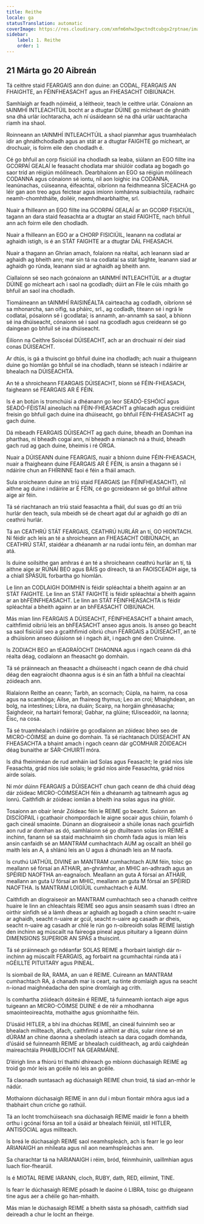 ```yaml
---
title: Reithe
locale: ga
statusTranslation: automatic
coverImage: https://res.cloudinary.com/xmfm6mhw3gwctndtcubgx2rptnae/image/upload/v1741354450/small_cover_tratado_esoterico_de_astrologia_hermetica_6210a35442.webp
sidebar:
    label: 1. Reithe
    order: 1
---
```

## 21 Márta go 20 Aibreán

Tá ceithre staid FEARGAIS ann don duine: an CODAL, FEARGAIS AN FHAIGHTE, an FÉINFHEASACHT agus an FHEASACHT OIBIÚNACH.

Samhlaigh ar feadh nóiméid, a léitheoir, teach le ceithre urlár. Cónaíonn an tAINMHÍ INTLEACHTÚIL bocht ar a dtugtar DÚINE go mícheart de ghnáth sna dhá urlár íochtaracha, ach ní úsáideann sé na dhá urlár uachtaracha riamh ina shaol.

Roinneann an tAINMHÍ INTLEACHTÚIL a shaol pianmhar agus truamhéalach idir an ghnáthchodladh agus an stát ar a dtugtar FAIGHTE go mícheart, ar drochuair, is foirm eile den chodladh é.

Cé go bhfuil an corp fisiciúil ina chodladh sa leaba, siúlann an EGO fillte ina GCORPAÍ GEALAÍ le feasacht chodlata mar shiúlóir codlata ag bogadh go saor tríd an réigiún móilíneach. Dearbhaíonn an EGO sa réigiún móilíneach CODANNA agus cónaíonn sé iontu, níl aon loighic ina CODANNA, leanúnachas, cúiseanna, éifeachtaí, oibríonn na feidhmeanna SÍCEACHA go léir gan aon treo agus feictear agus imíonn íomhánna suibiachtúla, radhairc neamh-chomhtháite, doiléir, neamhdhearbhaithe, srl.

Nuair a fhilleann an EGO fillte ina GCORPAÍ GEALAÍ ar an GCORP FISICIÚIL, tagann an dara staid feasachta ar a dtugtar an staid FAIGHTE, nach bhfuil ann ach foirm eile den chodladh.

Nuair a fhilleann an EGO ar a CHORP FISICIÚIL, leanann na codlataí ar aghaidh istigh, is é an STÁT FAIGHTE ar a dtugtar DÁL FHEASACH.

Nuair a thagann an Ghrian amach, folaíonn na réaltaí, ach leanann siad ar aghaidh ag bheith ann; mar sin tá na codlataí sa stát faighte, leanann siad ar aghaidh go rúnda, leanann siad ar aghaidh ag bheith ann.

Ciallaíonn sé seo nach gcónaíonn an tAINMHÍ INTLEACHTÚIL ar a dtugtar DÚINE go mícheart ach i saol na gcodladh; dúirt an File le cúis mhaith go bhfuil an saol ina chodladh.

Tiomáineann an tAINMHÍ RAISINÉALTA cairteacha ag codladh, oibríonn sé sa mhonarcha, san oifig, sa pháirc, srl., ag codladh, titeann sé i ngrá le codlataí, pósaíonn sé i gcodlataí; is annamh, an-annamh sa saol, a bhíonn sé ina dhúiseacht, cónaíonn sé i saol na gcodladh agus creideann sé go daingean go bhfuil sé ina dhúiseacht.

Éilíonn na Ceithre Soiscéal DÚISEACHT, ach ar an drochuair ní deir siad conas DÚISEACHT.

Ar dtús, is gá a thuiscint go bhfuil duine ina chodladh; ach nuair a thuigeann duine go hiomlán go bhfuil sé ina chodladh, téann sé isteach i ndáiríre ar bhealach na DÚISEACHTA.

An té a shroicheann FEARGAIS DÚISEACHT, bíonn sé FÉIN-FHEASACH, faigheann sé FEARGAIS AR É FÉIN.

Is é an botún is tromchúisí a dhéanann go leor SEADÓ-ESHÓICÍ agus SEADÓ-FÉISTAÍ aineolach ná FÉIN-FHEASACHT a ghlacadh agus creidiúint freisin go bhfuil gach duine ina dhúiseacht, go bhfuil FÉIN-FHEASACHT ag gach duine.

Dá mbeadh FEARGAIS DÚISEACHT ag gach duine, bheadh ​​an Domhan ina pharthas, ní bheadh ​​cogaí ann, ní bheadh ​​a mianach ná a thuid, bheadh ​​gach rud ag gach duine, bheimis ​​i ré ÓRGA.

Nuair a DÚISEANN duine FEARGAIS, nuair a bhíonn duine FÉIN-FHEASACH, nuair a fhaigheann duine FEARGAIS AR É FÉIN, is ansin a thagann sé i ndáiríre chun an FHÍRINNE faoi é féin a fháil amach.

Sula sroicheann duine an tríú staid FEARGAIS (an FÉINFHEASACHT), níl aithne ag duine i ndáiríre ar É FÉIN, cé go gcreideann sé go bhfuil aithne aige air féin.

Tá sé riachtanach an tríú staid feasachta a fháil, dul suas go dtí an tríú hurlár den teach, sula mbeidh sé de cheart agat dul ar aghaidh go dtí an ceathrú hurlár.

Tá an CEATHRÚ STÁT FEARGAIS, CEATHRÚ hURLÁR an tí, GO HIONTACH. Ní féidir ach leis an té a shroicheann an FHEASACHT OIBIÚNACH, an CEATHRÚ STÁT, staidéar a dhéanamh ar na rudaí iontu féin, an domhan mar atá.

Is duine soilsithe gan amhras é an té a shroicheann ceathrú hurlár an tí, tá aithne aige ar RÚNAÍ BEO agus BÁIS go díreach, tá an FAOISCEADH aige, tá a chiall SPÁSÚIL forbartha go hiomlán.

Le linn an CODLAIGH DOIMHIN is féidir spléachtaí a bheith againn ar an STÁT FAIGHTE. Le linn an STÁT FAIGHTE is féidir spléachtaí a bheith againn ar an bhFÉINFHEASACHT. Le linn an STÁT FÉINFHEASACHTA is féidir spléachtaí a bheith againn ar an bhFEASACHT OIBIÚNACH.

Más mian linn FEARGAIS A DÚISEACHT, FÉINFHEASACHT a bhaint amach, caithfimid oibriú leis an bhFEASACHT anseo agus anois. Is anseo go beacht sa saol fisiciúil seo a gcaithfimid oibriú chun FEARGAIS a DÚISEACHT, an té a dhúisíonn anseo dúisíonn sé i ngach áit, i ngach gné den Cruinne.

Is ZODIACH BEO an tEAGRAÍOCHT DHAONNA agus i ngach ceann dá dhá réalta déag, codlaíonn an fheasacht go domhain.

Tá sé práinneach an fheasacht a dhúiseacht i ngach ceann de dhá chuid déag den eagraíocht dhaonna agus is é sin an fáth a bhfuil na cleachtaí zóideach ann.

Rialaíonn Reithe an ceann; Tarbh, an scornach; Cúpla, na hairm, na cosa agus na scamhóga; Ailse, an fhaireog thymus; Leo an croí; Mhaighdean, an bolg, na intestines; Libra, na duáin; Scairp, na horgáin ghnéasacha; Saighdeoir, na hartairí femoral; Gabhar, na glúine; tUisceadóir, na laonna; Éisc, na cosa.

Tá sé truamhéalach i ndáiríre go gcodlaíonn an zóideac bheo seo de MICRO-CÓIMSE an duine go domhain. Tá sé riachtanach DÚISEACHT AN FHEASACHTA a bhaint amach i ngach ceann dár gCOMHAIR ZÓIDEACH déag bunaithe ar SÁR-CHUIRTÍ móra.

Is dhá fheiniméan de rud amháin iad Solas agus Feasacht; le grád níos ísle Feasachta, grád níos ísle solais; le grád níos airde Feasachta, grád níos airde solais.

Ní mór dúinn FEARGAIS a DÚISEACHT chun gach ceann de dhá chuid déag dár zóideac MICRO-CÓIMSEACH féin a dhéanamh ag taitneamh agus ag lonrú. Caithfidh ár zóideac iomlán a bheith ina solas agus ina ghlóir.

Tosaíonn an obair lenár Zóideac féin le REIME go beacht. Suíonn an DISCÍOPAIL i gcathaoir chompordach le aigne socair agus chiúin, folamh ó gach cineál smaointe. Dúnann an díograiseoir a shúile ionas nach gcuirfidh aon rud ar domhan as dó, samhlaíonn sé go dtuilteann solas íon REIME a inchinn, fanann sé sa staid machnaimh sin chomh fada agus is mian leis ansin canfaidh sé an MANTRAM cumhachtach AUM ag oscailt an bhéil go maith leis an A, á shlánú leis an U agus á dhúnadh leis an M naofa.

Is cruthú UATHÚIL DIVINE an MANTRAM cumhachtach AUM féin, toisc go meallann sé fórsaí an ATHAIR, an-ghrámhar, an MHIC an-adhradh agus an SPÉIRID NAOFTHA an-eagnaíoch. Meallann an guta A fórsaí an ATHAIR, meallann an guta U fórsaí an MHIC, meallann an guta M fórsaí an SPÉIRID NAOFTHA. Is MANTRAM LOIGÍÚIL cumhachtach é AUM.

Caithfidh an díograiseoir an MANTRAM cumhachtach seo a chanadh ceithre huaire le linn an chleachtais REIME seo agus ansin seasamh suas i dtreo an oirthir sínfidh sé a lámh dheas ar aghaidh ag bogadh a chinn seacht n-uaire ar aghaidh, seacht n-uaire ar gcúl, seacht n-uaire ag casadh ar dheis, seacht n-uaire ag casadh ar chlé le rún go n-oibreoidh solas REIME laistigh den inchinn ag múscailt na faireoga pineal agus pituitary a ligeann dúinn DIMENSIONS SUPERIOR AN SPÁS a thuiscint.

Tá sé práinneach go ndéanfar SOLAS REIME a fhorbairt laistigh dár n-inchinn ag múscailt FEARGAIS, ag forbairt na gcumhachtaí rúnda atá i nGÉILLTE PITUITARY agus PINEAL.

Is siombail de RA, RAMA, an uan é REIME. Cuireann an MANTRAM cumhachtach RA, á chanadh mar is ceart, na tinte dromlaigh agus na seacht n-ionad maighnéadacha den spine dromlaigh ag crith.

Is comhartha zóideach dóiteáin é REIME, tá fuinneamh iontach aige agus tuigeann an MICRO-CÓIMSE DUINE é de réir a mhodhanna smaointeoireachta, mothaithe agus gníomhaithe féin.

D’úsáid HITLER, a bhí ina dhúchas REIME, an cineál fuinnimh seo ar bhealach millteach, áfach, caithfimid a aithint ar dtús, sular rinne sé an dÚRAM an chine daonna a sheoladh isteach sa dara cogadh domhanda, d’úsáid sé fuinneamh REIME ar bhealach cuiditheach, ag ardú caighdeán maireachtála PHAIBLÍOCHT NA GEARMÁINE.

D’éirigh linn a fhíorú trí thaithí dhíreach go mbíonn dúchasaigh REIME ag troid go mór leis an gcéile nó leis an gcéile.

Tá claonadh suntasach ag dúchasaigh REIME chun troid, tá siad an-mhór le nádúr.

Mothaíonn dúchasaigh REIME in ann dul i mbun fiontair mhóra agus iad a thabhairt chun críche go rathúil.

Tá an locht tromchúiseach sna dúchasaigh REIME maidir le fonn a bheith orthu i gcónaí fórsa an toil a úsáid ar bhealach féiniúil, stíl HITLER, ANTISOCIAL agus millteach.

Is breá le dúchasaigh REIME saol neamhspleách, ach is fearr le go leor ARIANAIGH an mhíleata agus níl aon neamhspleáchas ann.

Sa charachtar tá na hARIANAIGH i réim, bród, féinmhuinín, uaillmhian agus luach fíor-fhearúil.

Is é MIOTAL REIME IARANN, cloch, RUBY, dath, RED, eilimint, TINE.

Is fearr le dúchasaigh REIME pósadh le daoine ó LIBRA, toisc go dtuigeann tine agus aer a chéile go han-mhaith.

Más mian le dúchasaigh REIME a bheith sásta sa phósadh, caithfidh siad deireadh a chur le locht an fheirge.

